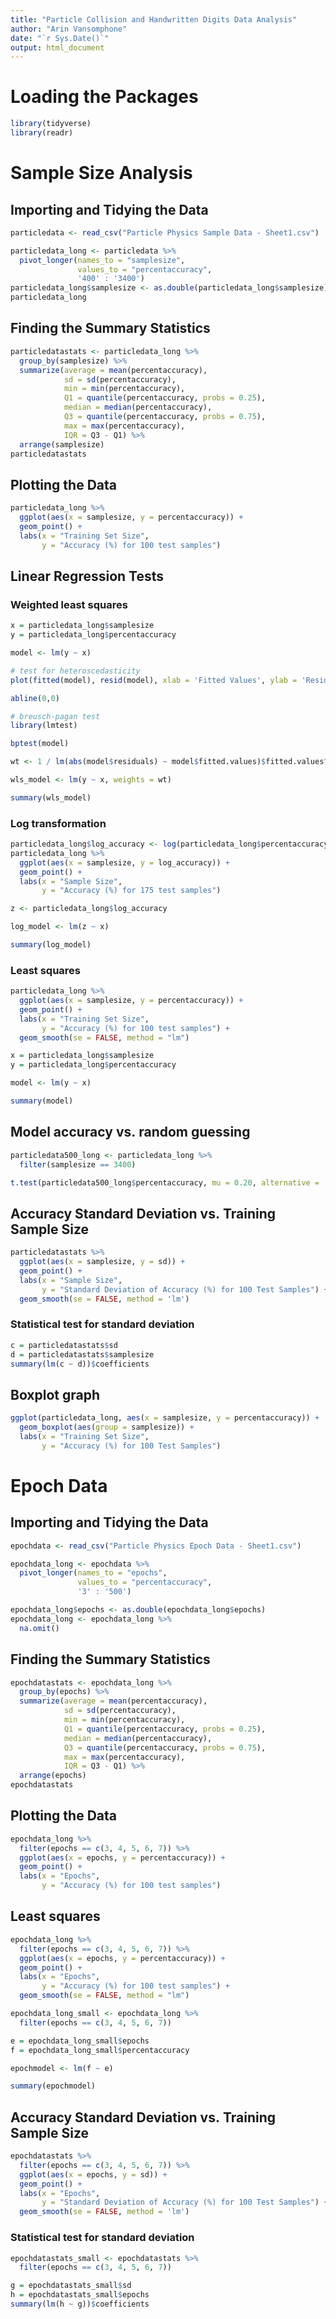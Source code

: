 ---
title: "Particle Collision and Handwritten Digits Data Analysis"
author: "Arin Vansomphone"
date: "`r Sys.Date()`"
output: html_document
---
# Loading the Packages
```{r}
library(tidyverse)
library(readr)
```
# Sample Size Analysis
## Importing and Tidying the Data
```{r warning=FALSE}
particledata <- read_csv("Particle Physics Sample Data - Sheet1.csv")

particledata_long <- particledata %>%
  pivot_longer(names_to = "samplesize",
               values_to = "percentaccuracy",
               '400' : '3400')
particledata_long$samplesize <- as.double(particledata_long$samplesize)
particledata_long
```

## Finding the Summary Statistics
```{r}
particledatastats <- particledata_long %>%
  group_by(samplesize) %>%
  summarize(average = mean(percentaccuracy),
            sd = sd(percentaccuracy),
            min = min(percentaccuracy),
            Q1 = quantile(percentaccuracy, probs = 0.25),
            median = median(percentaccuracy),
            Q3 = quantile(percentaccuracy, probs = 0.75),
            max = max(percentaccuracy),
            IQR = Q3 - Q1) %>%
  arrange(samplesize)
particledatastats
```

## Plotting the Data
```{r}
particledata_long %>%
  ggplot(aes(x = samplesize, y = percentaccuracy)) +
  geom_point() + 
  labs(x = "Training Set Size",
       y = "Accuracy (%) for 100 test samples")
```

## Linear Regression Tests
### Weighted least squares
```{r}
x = particledata_long$samplesize
y = particledata_long$percentaccuracy

model <- lm(y ~ x)
```

```{r}
# test for heteroscedasticity
plot(fitted(model), resid(model), xlab = 'Fitted Values', ylab = 'Residual Values')

abline(0,0)
```

```{r}
# breusch-pagan test
library(lmtest)

bptest(model)
```

```{r}
wt <- 1 / lm(abs(model$residuals) ~ model$fitted.values)$fitted.values^2

wls_model <- lm(y ~ x, weights = wt)

summary(wls_model)
```

### Log transformation
```{r}
particledata_long$log_accuracy <- log(particledata_long$percentaccuracy)
particledata_long %>%
  ggplot(aes(x = samplesize, y = log_accuracy)) +
  geom_point() + 
  labs(x = "Sample Size",
       y = "Accuracy (%) for 175 test samples")
```
```{r}
z <- particledata_long$log_accuracy

log_model <- lm(z ~ x)

summary(log_model)
```

### Least squares
```{r}
particledata_long %>%
  ggplot(aes(x = samplesize, y = percentaccuracy)) +
  geom_point() + 
  labs(x = "Training Set Size",
       y = "Accuracy (%) for 100 test samples") +
  geom_smooth(se = FALSE, method = "lm")
```
```{r}
x = particledata_long$samplesize
y = particledata_long$percentaccuracy

model <- lm(y ~ x)

summary(model)
```

## Model accuracy vs. random guessing
```{r}
particledata500_long <- particledata_long %>%
  filter(samplesize == 3400)

t.test(particledata500_long$percentaccuracy, mu = 0.20, alternative = 'greater')
```

## Accuracy Standard Deviation vs. Training Sample Size
```{r}
particledatastats %>%
  ggplot(aes(x = samplesize, y = sd)) + 
  geom_point() +
  labs(x = "Sample Size",
       y = "Standard Deviation of Accuracy (%) for 100 Test Samples") +
  geom_smooth(se = FALSE, method = 'lm')
```

### Statistical test for standard deviation
```{r}
c = particledatastats$sd
d = particledatastats$samplesize
summary(lm(c ~ d))$coefficients
```

## Boxplot graph
```{r}
ggplot(particledata_long, aes(x = samplesize, y = percentaccuracy)) +
  geom_boxplot(aes(group = samplesize)) +
  labs(x = "Training Set Size",
       y = "Accuracy (%) for 100 Test Samples")
```

# Epoch Data
## Importing and Tidying the Data
```{r warning=FALSE}
epochdata <- read_csv("Particle Physics Epoch Data - Sheet1.csv")

epochdata_long <- epochdata %>%
  pivot_longer(names_to = "epochs",
               values_to = "percentaccuracy",
               '3' : '500')

epochdata_long$epochs <- as.double(epochdata_long$epochs)
epochdata_long <- epochdata_long %>%
  na.omit()
```

## Finding the Summary Statistics
```{r}
epochdatastats <- epochdata_long %>%
  group_by(epochs) %>%
  summarize(average = mean(percentaccuracy),
            sd = sd(percentaccuracy),
            min = min(percentaccuracy),
            Q1 = quantile(percentaccuracy, probs = 0.25),
            median = median(percentaccuracy),
            Q3 = quantile(percentaccuracy, probs = 0.75),
            max = max(percentaccuracy),
            IQR = Q3 - Q1) %>%
  arrange(epochs)
epochdatastats
```

## Plotting the Data
```{r}
epochdata_long %>%
  filter(epochs == c(3, 4, 5, 6, 7)) %>%
  ggplot(aes(x = epochs, y = percentaccuracy)) +
  geom_point() + 
  labs(x = "Epochs",
       y = "Accuracy (%) for 100 test samples")
```

## Least squares
```{r}
epochdata_long %>%
  filter(epochs == c(3, 4, 5, 6, 7)) %>%
  ggplot(aes(x = epochs, y = percentaccuracy)) +
  geom_point() + 
  labs(x = "Epochs",
       y = "Accuracy (%) for 100 test samples") +
  geom_smooth(se = FALSE, method = "lm")
```

```{r}
epochdata_long_small <- epochdata_long %>%
  filter(epochs == c(3, 4, 5, 6, 7))

e = epochdata_long_small$epochs
f = epochdata_long_small$percentaccuracy

epochmodel <- lm(f ~ e)

summary(epochmodel)
```

## Accuracy Standard Deviation vs. Training Sample Size
```{r}
epochdatastats %>%
  filter(epochs == c(3, 4, 5, 6, 7)) %>%
  ggplot(aes(x = epochs, y = sd)) + 
  geom_point() +
  labs(x = "Epochs",
       y = "Standard Deviation of Accuracy (%) for 100 Test Samples") +
  geom_smooth(se = FALSE, method = 'lm')
```

### Statistical test for standard deviation
```{r}
epochdatastats_small <- epochdatastats %>%
  filter(epochs == c(3, 4, 5, 6, 7)) 

g = epochdatastats_small$sd
h = epochdatastats_small$epochs
summary(lm(h ~ g))$coefficients
```